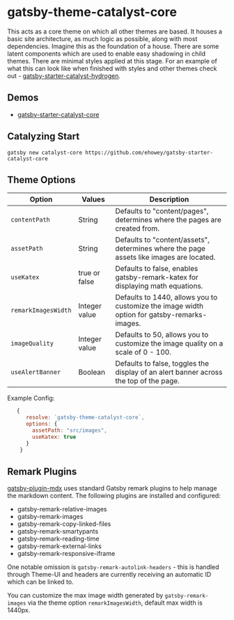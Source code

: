 <SEO
  title="Gatsby-Theme-Catalyst-Core"
  description="Gatsby Theme Catalyst Core is the base theme on which all other themes are based. It includes a base set of styles, components, and dependencies. Gatsby Theme Catalyst is an opinionated set of integrated themes and starters to accelerate your next Gatsby project."
/>

# gatsby-theme-catalyst-core

This acts as a core theme on which all other themes are based. It houses a basic site architecture, as much logic as possible, along with most dependencies. Imagine this as the foundation of a house. There are some latent components which are used to enable easy shadowing in child themes. There are minimal styles applied at this stage. For an example of what this can look like when finished with styles and other themes check out - [gatsby-starter-catalyst-hydrogen](https://gatsby-starter-catalyst-hydrogen.netlify.app/).

## Demos

- [gatsby-starter-catalyst-core](https://gatsby-starter-catalyst-core.netlify.app/)

## Catalyzing Start

`gatsby new catalyst-core https://github.com/ehowey/gatsby-starter-catalyst-core`

## Theme Options

| Option              | Values        | Description                                                                                 |
| ------------------- | ------------- | ------------------------------------------------------------------------------------------- |
| `contentPath`       | String        | Defaults to "content/pages", determines where the pages are created from.                   |
| `assetPath`         | String        | Defaults to "content/assets", determines where the page assets like images are located.     |
| `useKatex`          | true or false | Defaults to false, enables gatsby-remark-katex for displaying math equations.               |
| `remarkImagesWidth` | Integer value | Defaults to 1440, allows you to customize the image width option for gatsby-remarks-images. |
| `imageQuality`      | Integer value | Defaults to 50, allows you to customize the image quality on a scale of 0 - 100.            |
| `useAlertBanner`    | Boolean       | Defaults to false, toggles the display of an alert banner across the top of the page.       |

Example Config:

```js
   {
      resolve: `gatsby-theme-catalyst-core`,
      options: {
        assetPath: "src/images",
        useKatex: true
      }
    }
```

## Remark Plugins

[gatsby-plugin-mdx](https://www.gatsbyjs.com/packages/gatsby-plugin-mdx/) uses standard Gatsby remark plugins to help manage the markdown content. The following plugins are installed and configured:

- gatsby-remark-relative-images
- gatsby-remark-images
- gatsby-remark-copy-linked-files
- gatsby-remark-smartypants
- gatsby-remark-reading-time
- gatsby-remark-external-links
- gatsby-remark-responsive-iframe

One notable omission is `gatsby-remark-autolink-headers` - this is handled through Theme-UI and headers are currently receiving an automatic ID which can be linked to.

You can customize the max image width generated by `gatsby-remark-images` via the theme option `remarkImagesWidth`, default max width is 1440px.
